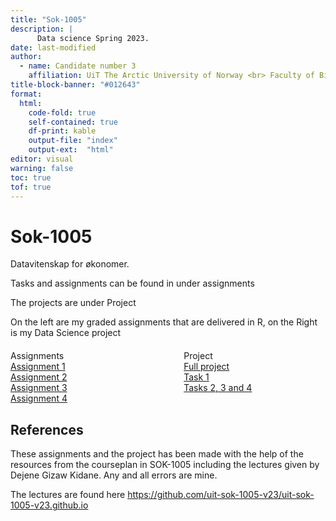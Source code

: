 ```yaml
---
title: "Sok-1005"
description: |
      Data science Spring 2023.  
date: last-modified
author:
  - name: Candidate number 3 
    affiliation: UiT The Arctic University of Norway <br> Faculty of Biosciences, Fisheries and Economics.
title-block-banner: "#012643"
format:
  html: 
    code-fold: true
    self-contained: true
    df-print: kable
    output-file: "index"
    output-ext:  "html"
editor: visual
warning: false
toc: true
tof: true
---
```


# Sok-1005

Datavitenskap for økonomer.

Tasks and assignments can be found in under assignments

The projects are under Project

```{=html}
<div class="center">On the left are my graded assignments that are delivered in R, on the Right is my Data Science project</div>
<div class="center" style="display: flex; justify-content: space-between; margin-top: 20px;">
      <div style="width: 45%; position: relative;">
        <div class="content-overlay">
          <div class="text-overlay">Assignments</div>
            <a href="/Sok-1005/Assignments/Assignment_1.html" class="larger">Assignment 1</a>
            <br>
            <a href="/Sok-1005/Assignments/Assignment_2.html" class="larger">Assignment 2</a>
            <br>
            <a href="/Sok-1005/Assignments/Assignment_3.html" class="larger">Assignment 3</a>
            <br>
            <a href="/Sok-1005/Assignments/Assignment_4.html" class="larger">Assignment 4</a>
        </div>
    </div>
    <div style="width: 45%; position: relative;">
        <div class="content-overlay">
          <div class="text-overlay">Project</div>
            <a href="/Sok-1005/Project/index.html" class="larger">Full project</a>
            <br>
            <a href="/Sok-1005/Project/3_11_Task1_SOK1005_Project_V23.html" class="larger">Task 1</a>
            <br>
            <a href="/Sok-1005/Project/3_11_Task2_3_4_SOK1005_Project_V23.html" class="larger">Tasks 2, 3 and 4</a>
        </div>
    </div>
</div>
```
## References

These assignments and the project has been made with the help of the resources from the courseplan in SOK-1005 including the lectures given by Dejene Gizaw Kidane. Any and all errors are mine.

The lectures are found here <https://github.com/uit-sok-1005-v23/uit-sok-1005-v23.github.io>
